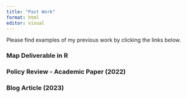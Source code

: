 ```yaml
---
title: "Past Work"
format: html
editor: visual
---
```


Please find examples of my previous work by clicking the links below.

### Map Deliverable in R

### Policy Review - Academic Paper (2022)

### Blog Article (2023) 
